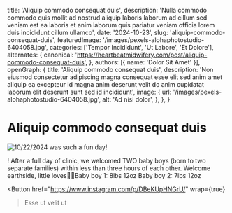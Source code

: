   title: 'Aliquip commodo consequat duis',
  description: 'Nulla commodo commodo quis mollit ad nostrud aliquip laboris laborum ad cillum sed veniam est ea laboris et anim laborum quis pariatur veniam officia lorem duis incididunt cillum ullamco',
  date: '2024-10-23',
  slug: 'aliquip-commodo-consequat-duis',
  featuredImage: '/images/pexels-alohaphotostudio-6404058.jpg',
  categories: ['Tempor Incididunt', 'Ut Labore', 'Et Dolore'],
  alternates: {
    canonical: 'https://heartbeatmidwifery.com/post/aliquip-commodo-consequat-duis',
  },
  authors: [{ name: 'Dolor Sit Amet' }],
  openGraph: {
    title: 'Aliquip commodo consequat duis',
    description: 'Non eiusmod consectetur adipiscing magna consequat esse elit sed anim amet aliquip ea excepteur id magna anim deserunt velit do anim cupidatat laborum elit deserunt sunt sed id incididunt',
    image: {
      url: '/images/pexels-alohaphotostudio-6404058.jpg',
      alt: 'Ad nisi dolor',
    },
  },
}


# Aliquip commodo consequat duis

<Image
  src="/images/pexels-alohaphotostudio-6404058.jpg"
  size="large"
  wrap={true}
  alt="10/22/2024 was such a fun day!"
/>

! After a full day of clinic, we welcomed TWO baby boys (born to two separate families) within less than three hours of each other. Welcome earthside, little loves💙🩵Baby boy 1: 8lbs 12oz Baby boy 2: 7lbs 12oz

<Button
  href="https://www.instagram.com/p/DBeKUpHNGrU/"
  wrap={true}
>Esse ut velit ut</Button>
